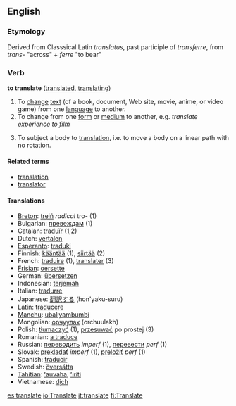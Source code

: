 ==English==

===Etymology===
Derived from Classsical Latin ''translatus'', past participle of ''transferre'', from ''trans-'' "across" + ''ferre'' "to bear"

===Verb===
'''to translate''' ([[translated]], [[translating]])

# To [[change]] [[text]] (of a book, document, Web site, movie, anime, or video game) from one [[language]] to another.
# To change from one [[form]] or [[medium]] to another, e.g. ''translate experience to film''
# {{physics}} To subject a body to [[translation]], i.e. to move a body on a linear path with no rotation.

====Related terms====
*[[translation]]
*[[translator]]

====Translations====
*[[Breton]]: [[treiñ]] ''radical'' tro- (1)
* Bulgarian: [[превеждам]] (1)
*Catalan: [[traduïr]] (1,2)
*Dutch: [[vertalen]]
*[[Esperanto]]: [[traduki]]
*Finnish: [[kääntää]] (1), [[siirtää]] (2)
*French: [[traduire]] (1), [[translater]] (3)
*[[Frisian]]: [[oersette]]
*German: [[übersetzen]]
*Indonesian: [[terjemah]]
*Italian: [[tradurre]]
*Japanese: [[翻訳する]] (hon'yaku-suru)
*Latin: [[traducere]]
*[[Manchu]]: [[ubaliyambumbi]]
*Mongolian: [[орчуулах]] (orchuulakh)
*Polish: [[tłumaczyć]] (1), [[przesuwać]] po prostej (3)
*Romanian: [[a traduce]]
*Russian: [[переводить]] ''imperf'' (1), [[перевести]] ''perf'' (1)
*Slovak: [[prekladať]] ''imperf'' (1), [[preložiť]] ''perf'' (1)
*Spanish: [[traducir]]
*Swedish: [[översätta]]
*[[Tahitian]]: [[ʻauvaha]], [[ʻiriti]]
*Vietnamese: [[dịch]]

[[es:translate]]
[[io:Translate]]
[[it:translate]]
[[fi:Translate]]